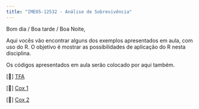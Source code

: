 ```yaml
---
title: "IME05-12532 - Análise de Sobrevivência"
---
```


Bom dia / Boa tarde / Boa Noite,

Aqui vocês vão encontrar alguns dos exemplos apresentados em aula, com uso do R. O objetivo é mostrar as possibilidades de aplicação do R nesta disciplina.

Os códigos apresentados em aula serão colocado por aqui também.

\[📖\] <a href="./semanas/Aula06.html" class="link">TFA</a>

\[📖\] <a href="./semanas/Aula07.html" class="link">Cox 1</a>

\[📖\] <a href="./semanas/Aula08.html" class="link">Cox 2</a>
